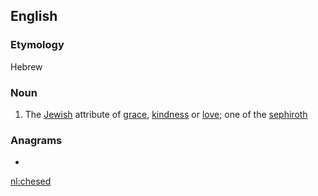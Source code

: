 ==English==

===Etymology===
Hebrew

===Noun===
{{en-noun|-}}

# The [[Jewish]] attribute of [[grace]], [[kindness]] or [[love]]; one of the [[sephiroth]]

===Anagrams===
* {{l|en|schede}}

[[nl:chesed]]